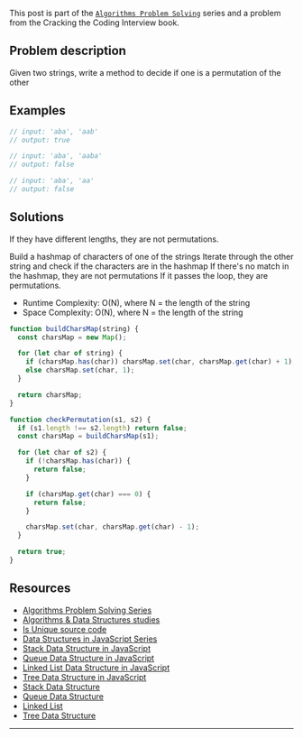 <SmoothRender>

This post is part of the [`Algorithms Problem Solving`](/series/algorithms-problem-solving) series and a problem from the Cracking the Coding Interview book.

## Problem description

Given two strings, write a method to decide if one is a permutation of the other

## Examples

```JavaScript
// input: 'aba', 'aab'
// output: true

// input: 'aba', 'aaba'
// output: false

// input: 'aba', 'aa'
// output: false
```

## Solutions

If they have different lengths, they are not permutations.

Build a hashmap of characters of one of the strings
Iterate through the other string and check if the characters are in the hashmap
If there's no match in the hashmap, they are not permutations
If it passes the loop, they are permutations.

- Runtime Complexity: O(N), where N = the length of the string
- Space Complexity: O(N), where N = the length of the string

```JavaScript
function buildCharsMap(string) {
  const charsMap = new Map();

  for (let char of string) {
    if (charsMap.has(char)) charsMap.set(char, charsMap.get(char) + 1);
    else charsMap.set(char, 1);
  }

  return charsMap;
}

function checkPermutation(s1, s2) {
  if (s1.length !== s2.length) return false;
  const charsMap = buildCharsMap(s1);

  for (let char of s2) {
    if (!charsMap.has(char)) {
      return false;
    }

    if (charsMap.get(char) === 0) {
      return false;
    }

    charsMap.set(char, charsMap.get(char) - 1);
  }

  return true;
}
```

## Resources

- [Algorithms Problem Solving Series](/series/algorithms-problem-solving)
- [Algorithms & Data Structures studies](https://github.com/imteekay/algorithms)
- [Is Unique source code](https://github.com/imteekay/algorithms/blob/master/coding_interviews/cracking-the-coding-interview/string/is-unique/is-unique.js)
- [Data Structures in JavaScript Series](/series/data-structures-in-javascript)
- [Stack Data Structure in JavaScript](/series/data-structures-in-javascript/stack-data-structure)
- [Queue Data Structure in JavaScript](/series/data-structures-in-javascript/queue-data-structure)
- [Linked List Data Structure in JavaScript](/series/data-structures-in-javascript/linked-list-data-structure)
- [Tree Data Structure in JavaScript](/series/data-structures-in-javascript/tree-data-structure)
- [Stack Data Structure](/series/data-structures/stack-data-structure)
- [Queue Data Structure](/series/data-structures/queue-data-structure)
- [Linked List](/series/data-structures/linked-list-data-structure)
- [Tree Data Structure](/series/data-structures/tree-data-structure)

---

</SmoothRender>
